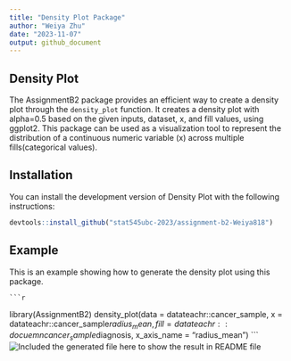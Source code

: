 ```yaml
---
title: "Density Plot Package"
author: "Weiya Zhu"
date: "2023-11-07"
output: github_document
---
```


## Density Plot

The AssignmentB2 package provides an efficient way to create a density plot through the `density_plot` function. It creates a density plot with alpha=0.5 based on the given inputs, dataset, x, and fill values, using ggplot2. This package can be used as a visualization tool to represent the distribution of a continuous numeric variable (x) across multiple fills(categorical values).

## Installation

You can install the development version of Density Plot with the following instructions:

```r
devtools::install_github("stat545ubc-2023/assignment-b2-Weiya818")
```

## Example

This is an example showing how to generate the density plot using this package.

    ```r
library(AssignmentB2)
density_plot(data = datateachr::cancer_sample, x = datateachr::cancer_sample$radius_mean, fill = datateachr::docuemncancer_sample$diagnosis, x_axis_name = "radius_mean")
    ```
![Included the generated file here to show the result in README file](README_files/figure-gfm/unnamed-chunk-2-1.png)

